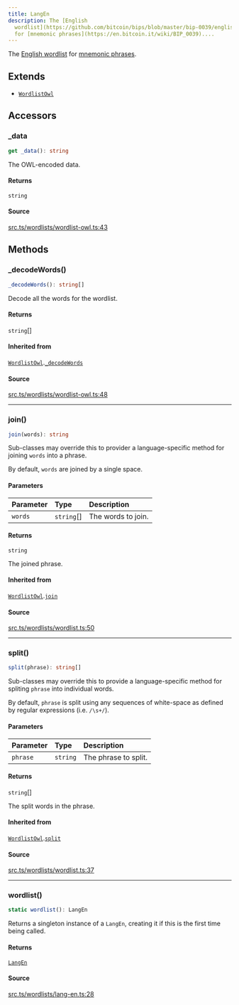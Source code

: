 ```yaml
---
title: LangEn
description: The [English
  wordlist](https://github.com/bitcoin/bips/blob/master/bip-0039/english.txt)
  for [mnemonic phrases](https://en.bitcoin.it/wiki/BIP_0039)....
---
```


The [English wordlist](https://github.com/bitcoin/bips/blob/master/bip-0039/english.txt) for [mnemonic phrases](https://en.bitcoin.it/wiki/BIP_0039).

## Extends

- [`WordlistOwl`](/content/classes/WordlistOwl.mdx)

## Accessors

### \_data

```ts
get _data(): string
```

The OWL-encoded data.

#### Returns

`string`

#### Source

[src.ts/wordlists/wordlist-owl.ts:43](https://github.com/dominant-strategies/quais-6.js/blob/3f482dd134064d41657ff7dc9ba8162f741c9c83/src.ts/wordlists/wordlist-owl.ts#L43)

## Methods

### \_decodeWords()

```ts
_decodeWords(): string[]
```

Decode all the words for the wordlist.

#### Returns

`string`[]

#### Inherited from

[`WordlistOwl`](/content/classes/WordlistOwl.mdx).[`_decodeWords`](/content/classes/WordlistOwl.mdx#_decodewords)

#### Source

[src.ts/wordlists/wordlist-owl.ts:48](https://github.com/dominant-strategies/quais-6.js/blob/3f482dd134064d41657ff7dc9ba8162f741c9c83/src.ts/wordlists/wordlist-owl.ts#L48)

***

### join()

```ts
join(words): string
```

Sub-classes may override this to provider a language-specific
 method for joining `words` into a phrase.

 By default, `words` are joined by a single space.

#### Parameters

| Parameter | Type | Description |
| :------ | :------ | :------ |
| `words` | `string`[] | The words to join. |

#### Returns

`string`

The joined phrase.

#### Inherited from

[`WordlistOwl`](/content/classes/WordlistOwl.mdx).[`join`](/content/classes/WordlistOwl.mdx#join)

#### Source

[src.ts/wordlists/wordlist.ts:50](https://github.com/dominant-strategies/quais-6.js/blob/3f482dd134064d41657ff7dc9ba8162f741c9c83/src.ts/wordlists/wordlist.ts#L50)

***

### split()

```ts
split(phrase): string[]
```

Sub-classes may override this to provide a language-specific
 method for spliting `phrase` into individual words.

 By default, `phrase` is split using any sequences of
 white-space as defined by regular expressions (i.e. `/\s+/`).

#### Parameters

| Parameter | Type | Description |
| :------ | :------ | :------ |
| `phrase` | `string` | The phrase to split. |

#### Returns

`string`[]

The split words in the phrase.

#### Inherited from

[`WordlistOwl`](/content/classes/WordlistOwl.mdx).[`split`](/content/classes/WordlistOwl.mdx#split)

#### Source

[src.ts/wordlists/wordlist.ts:37](https://github.com/dominant-strategies/quais-6.js/blob/3f482dd134064d41657ff7dc9ba8162f741c9c83/src.ts/wordlists/wordlist.ts#L37)

***

### wordlist()

```ts
static wordlist(): LangEn
```

Returns a singleton instance of a `LangEn`, creating it
 if this is the first time being called.

#### Returns

[`LangEn`](/content/classes/LangEn.mdx)

#### Source

[src.ts/wordlists/lang-en.ts:28](https://github.com/dominant-strategies/quais-6.js/blob/3f482dd134064d41657ff7dc9ba8162f741c9c83/src.ts/wordlists/lang-en.ts#L28)
